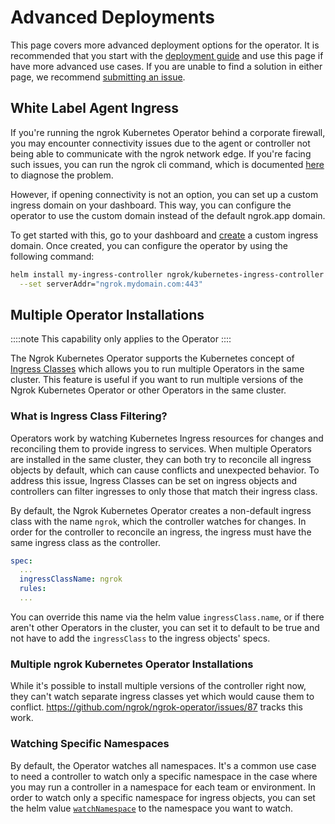 

# Advanced Deployments

This page covers more advanced deployment options for the operator. It is recommended that you start with the [deployment guide](/k8s/deployment-guide) and use this page if have more advanced use cases. If you are unable to find a solution in either page, we recommend [submitting an issue](https://github.com/ngrok/ngrok-operator/issues/new/choose).

## White Label Agent Ingress

If you're running the ngrok Kubernetes Operator behind a corporate firewall, you may encounter connectivity issues due to the agent or controller not being able to communicate with the ngrok network edge. If you're facing such issues, you can run the ngrok cli command, which is documented [here](/guides/other-guides/running-behind-firewalls) to diagnose the problem.

However, if opening connectivity is not an option, you can set up a custom ingress domain on your dashboard. This way, you can configure the operator to use the custom domain instead of the default ngrok.app domain.

To get started with this, go to your dashboard and [create](https://dashboard.ngrok.com/domains) a custom ingress domain. Once created, you can configure the operator by using the following command:

```bash
helm install my-ingress-controller ngrok/kubernetes-ingress-controller \
  --set serverAddr="ngrok.mydomain.com:443"
```

## Multiple Operator Installations

::::note
This capability only applies to the Operator
::::

The Ngrok Kubernetes Operator supports the Kubernetes concept of [Ingress Classes](https://kubernetes.io/docs/concepts/services-networking/ingress/) which allows you to run multiple Operators in the same cluster. This feature is useful if you want to run multiple versions of the Ngrok Kubernetes Operator or other Operators in the same cluster.

### What is Ingress Class Filtering?

Operators work by watching Kubernetes Ingress resources for changes and reconciling them to provide ingress to services. When multiple Operators are installed in the same cluster, they can both try to reconcile all ingress objects by default, which can cause conflicts and unexpected behavior. To address this issue, Ingress Classes can be set on ingress objects and controllers can filter ingresses to only those that match their ingress class.

By default, the Ngrok Kubernetes Operator creates a non-default ingress class with the name `ngrok`, which the controller watches for changes. In order for the controller to reconcile an ingress, the ingress must have the same ingress class as the controller.

```yaml
spec:
  ...
  ingressClassName: ngrok
  rules:
  ...
```

You can override this name via the helm value `ingressClass.name`, or if there aren't other Operators in the cluster, you can set it to default to be true and not have to add the `ingressClass` to the ingress objects' specs.

### Multiple ngrok Kubernetes Operator Installations

While it's possible to install multiple versions of the controller right now, they can't watch separate ingress classes yet which would cause them to conflict. https://github.com/ngrok/ngrok-operator/issues/87 tracks this work.

### Watching Specific Namespaces

By default, the Operator watches all namespaces. It's a common use case to need a controller to watch only a specific namespace in the case where you may run a controller in a namespace for each team or environment. In order to watch only a specific namespace for ingress objects, you can set the helm value [`watchNamespace`](https://github.com/ngrok/ngrok-operator/blob/main/helm/kubernetes-operator/README.md#controller-parameters) to the namespace you want to watch.

